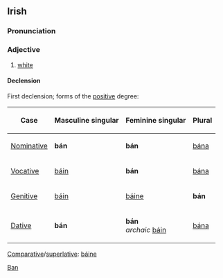 ==Irish==
===Pronunciation===
{{IPA|[bɑːn]}}
===Adjective===
#[[white]]

====Declension====
First declension; forms of the [[positive]] degree:
{|border="1" cellpadding="2"
!Case
!Masculine singular
!Feminine singular
!Plural
|-
| [[Nominative]]
| '''bán'''
| '''bán'''
| [[bána]]
|-
| [[Vocative]]
| [[báin]]
| '''bán'''
| [[bána]]
|-
| [[Genitive]]
| [[báin]]
| [[báine]]
| '''bán'''
|-
| [[Dative]]
| '''bán'''
| '''bán'''<br>''archaic'' [[báin]]
| [[bána]]
|}

[[Comparative]]/[[superlative]]: [[báine]]

[[Category:Irish language|Ban]]